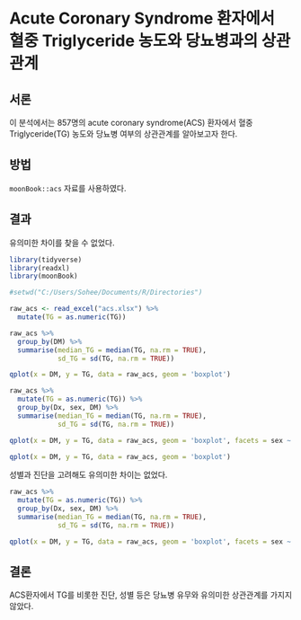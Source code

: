 # Acute Coronary Syndrome 환자에서 혈중 Triglyceride 농도와 당뇨병과의 상관관계


## 서론

이 분석에서는 857명의 acute coronary syndrome(ACS) 환자에서 혈중 Triglyceride(TG) 농도와 당뇨병 여부의 상관관계를 알아보고자 한다.

## 방법

`moonBook::acs` 자료를 사용하였다.

## 결과

유의미한 차이를 찾을 수 없었다.

```r
library(tidyverse)
library(readxl)
library(moonBook)

#setwd("C:/Users/Sohee/Documents/R/Directories")

raw_acs <- read_excel("acs.xlsx") %>% 
  mutate(TG = as.numeric(TG))

raw_acs %>% 
  group_by(DM) %>% 
  summarise(median_TG = median(TG, na.rm = TRUE),
            sd_TG = sd(TG, na.rm = TRUE))

qplot(x = DM, y = TG, data = raw_acs, geom = 'boxplot')

raw_acs %>% 
  mutate(TG = as.numeric(TG)) %>% 
  group_by(Dx, sex, DM) %>% 
  summarise(median_TG = median(TG, na.rm = TRUE),
            sd_TG = sd(TG, na.rm = TRUE))

qplot(x = DM, y = TG, data = raw_acs, geom = 'boxplot', facets = sex ~ Dx)
```

```r
qplot(x = DM, y = TG, data = raw_acs, geom = 'boxplot')
```

성별과 진단을 고려해도 유의미한 차이는 없었다. 

```r
raw_acs %>% 
  mutate(TG = as.numeric(TG)) %>% 
  group_by(Dx, sex, DM) %>% 
  summarise(median_TG = median(TG, na.rm = TRUE),
            sd_TG = sd(TG, na.rm = TRUE))
```

```r
qplot(x = DM, y = TG, data = raw_acs, geom = 'boxplot', facets = sex ~ Dx)
```

## 결론

ACS환자에서 TG를 비롯한 진단, 성별 등은 당뇨병 유무와 유의미한 상관관계를 가지지 않았다.

